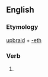 ==English==

===Etymology===
[[upbraid]] + [[-eth]]

===Verb===
{{infl|en|verb form}}

# {{archaic third-person singular of|upbraid}}